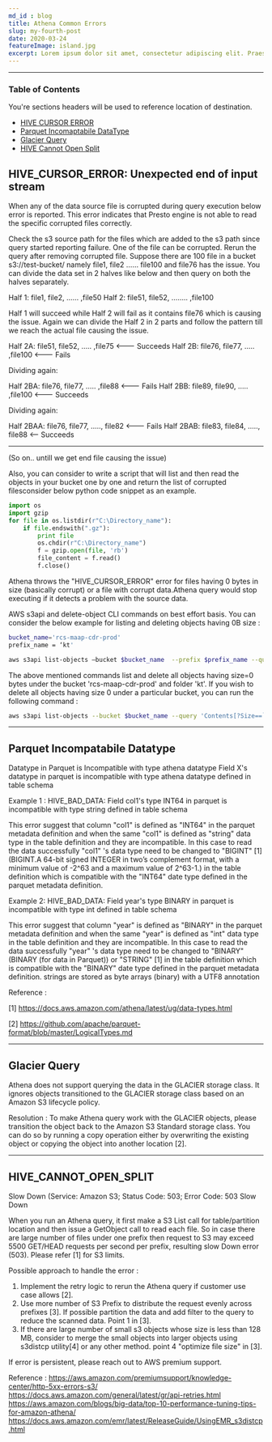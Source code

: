 ```yaml
---
md_id : blog
title: Athena Common Errors
slug: my-fourth-post
date: 2020-03-24
featureImage: island.jpg
excerpt: Lorem ipsum dolor sit amet, consectetur adipiscing elit. Praesent sit nisl, leo et. Vitae hendrerit vivamus cum ullamcorper hendrerit et arcu, elit ornare.
---
```


---
### Table of Contents
You're sections headers will be used to reference location of destination.

- [HIVE CURSOR ERROR](#HIVE_CURSOR_ERROR) 
- [Parquet Incomaptabile DataType](#parquet-incompatabile-datatype)
- [Glacier Query](#glacier-query)
- [HIVE Cannot Open Split](#hive-cannnot-open-split)



## HIVE_CURSOR_ERROR: Unexpected end of input stream

When any of the data source file is corrupted during query execution below error is reported. This error indicates that Presto engine is not able to read the specific corrupted files correctly.

Check the s3 source path for the files which are added to the s3 path since query started reporting failure. One of the file can be corrupted. Rerun the query after removing corrupted file. 
Suppose there are 100 file in a bucket s3://test-bucket/ namely file1, file2 …… file100 and file76 has the issue. You can divide the data set in 2 halves like below and then query on both the halves separately.

Half 1: file1, file2, …… ,file50
Half 2: file51, file52, …….. ,file100

Half 1 will succeed while Half 2 will fail as it contains file76 which is causing the issue. Again we can divide the Half 2 in 2 parts and follow the pattern till we reach the actual file causing the issue.

Half 2A: file51, file52, ….. ,file75 <--- Succeeds
Half 2B: file76, file77, ….. ,file100 <--- Fails

Dividing again:

Half 2BA: file76, file77, ….. ,file88 <--- Fails
Half 2BB: file89, file90, ….. ,file100 <--- Succeeds

Dividing again:

Half 2BAA: file76, file77, ….., file82 <--- Fails
Half 2BAB: file83, file84, ….., file88 <-- Succeeds

******************* 
(So on.. untill we get end file causing the issue)

Also, you can consider to write a script that will list and then read the objects in your bucket one by one and return the list of corrupted filesconsider below python code snippet as an example.


```python
import os
import gzip
for file in os.listdir(r"C:\Directory_name"):
    if file.endswith(".gz"):
        print file
        os.chdir(r"C:\Directory_name")
        f = gzip.open(file, 'rb')
        file_content = f.read()
        f.close()
```        
Athena throws the "HIVE_CURSOR_ERROR" error for files having 0 bytes in size (basically corrupt) or a file with corrupt data.Athena query would stop executing if it detects a problem with the source data. 
 
AWS s3api and delete-object CLI commands on best effort basis. You can consider the below example for listing and deleting objects having 0B size :

```bash
bucket_name='rcs-maap-cdr-prod'
prefix_name = ‘kt'
```

```bash
aws s3api list-objects —bucket $bucket_name  --prefix $prefix_name --query 'Contents[?Size==`0`][Key]' --output text | xargs -I {} aws s3api delete-object --bucket $bucket_name --key {}
```

The above mentioned commands list and delete all objects having size=0 bytes under the bucket 'rcs-maap-cdr-prod' and folder 'kt'. If you wish to delete all objects having size 0 under a particular bucket, you can run the following command :

```bash
aws s3api list-objects --bucket $bucket_name --query 'Contents[?Size==`0`][Key]' --output text | xargs -I {} aws s3api delete-object --bucket $bucket_name --key {}
```
----------------------------------------

## Parquet Incompatabile Datatype
Datatype in Parquet is Incompatible with type athena datatype
Field X's datatype in parquet is incompatible with type athena datatype defined in table schema

Example 1 : HIVE_BAD_DATA: Field col1's type INT64 in parquet is incompatible with type string defined in table schema

This error suggest that column "col1" is defined as "INT64" in the parquet metadata definition and when the same "col1" is defined as "string" data type in the table definition and they are incompatible. In this case to read the data successfully "col1" 's data type need to be changed to "BIGINT" [1] (BIGINT.A 64-bit signed INTEGER in two’s complement format, with a minimum value of -2^63 and a maximum value of 2^63-1.)  in the table definition which is compatible with the "INT64"  date type defined in the parquet metadata definition. 

 

Example 2: HIVE_BAD_DATA: Field year's type BINARY in parquet is incompatible with type int defined in table schema

This error suggest that column "year" is defined as "BINARY" in the parquet metadata definition and when the same "year" is defined as "int" data type in the table definition and they are incompatible. In this case to read the data successfully "year" 's data type need to be changed to "BINARY" (BINARY (for data in Parquet)) or "STRING" [1] in the table definition which is compatible with the "BINARY"  date type defined in the parquet metadata definition. strings are stored as byte arrays (binary) with a UTF8 annotation

 

Reference : 

[1] https://docs.aws.amazon.com/athena/latest/ug/data-types.html

[2]  https://github.com/apache/parquet-format/blob/master/LogicalTypes.md

----------------------------------------
## Glacier Query

Athena does not support querying the data in the GLACIER storage class. It ignores objects transitioned to the GLACIER storage class based on an Amazon S3 lifecycle policy.

 

Resolution : To make Athena query work with the GLACIER objects, please transition the object back to the Amazon S3 Standard storage class. You can do so by running a copy operation either by overwriting the existing object or copying the object into another location [2].

----------------------------------------

## HIVE_CANNOT_OPEN_SPLIT 
Slow Down (Service: Amazon S3; Status Code: 503; Error Code: 503 Slow Down


When you run an Athena query, it first make a S3 List call for table/partition location and then issue a GetObject call to read each file. So in case there are large number of files under one prefix then request to S3 may exceed 5500 GET/HEAD requests per second per prefix, resulting slow Down error (503). Please refer [1] for S3 limits. 

Possible approach to handle the error :  
1. Implement the retry logic to rerun the Athena query if customer use case allows [2].
2. Use more number of S3 Prefix to distribute the request evenly across prefixes [3]. If possible partition the data and add filter to the query to reduce the scanned data. Point 1 in [3]. 
3. If there are large number of small s3 objects whose size is less than 128 MB, consider to merge the small objects into larger objects using s3distcp utility[4]  or any other method. point 4 "optimize file size" in [3]. 

If error is persistent, please reach out to AWS premium support. 

Reference :
https://aws.amazon.com/premiumsupport/knowledge-center/http-5xx-errors-s3/
https://docs.aws.amazon.com/general/latest/gr/api-retries.html
https://aws.amazon.com/blogs/big-data/top-10-performance-tuning-tips-for-amazon-athena/
https://docs.aws.amazon.com/emr/latest/ReleaseGuide/UsingEMR_s3distcp.html